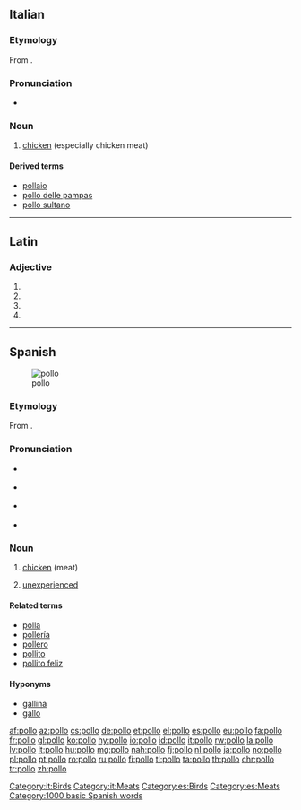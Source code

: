 {{also|pöllö}}
==Italian==

===Etymology===
From {{etyl|la|it}} {{term|pullus|lang=la}}.

===Pronunciation===
* {{audio|It-il pollo.ogg|Audio|lang=it}}

===Noun===
{{it-noun|m}}

# {{context|meats|lang=it}} [[chicken]]  (especially chicken meat)

====Derived terms====
* [[pollaio]]
* [[pollo delle pampas]]
* [[pollo sultano]]

[[Category:it:Birds]]
[[Category:it:Meats]]

----

==Latin==

===Adjective===
{{la-adj-form|pollō}}

# {{inflection of|pollus||dat|m|s|lang=la}}
# {{inflection of|pollus||dat|n|s|lang=la}}
# {{inflection of|pollus||abl|m|s|lang=la}}
# {{inflection of|pollus||abl|n|s|lang=la}}

----

==Spanish==
[[File:LemonChicken.JPG|thumb|pollo]]
===Etymology===
From {{etyl|la|es}} {{term|pullus|lang=la}}.

===Pronunciation===
* {{a|lleísmo}} {{IPA|[ˈpo.ʎo]|lang=es}}
* {{a|yeísmo}} {{IPA|[ˈpo.ʝo]|lang=es}}
* {{a|Rioplatense}} {{IPA|[ˈpo.ʒo]|lang=es}}
* {{homophones|poyo|lang=es}}

===Noun===
{{es-noun|m}}

# [[chicken]] (meat)
# {{context|Chile|slang|lang=es}} [[unexperienced]]

====Related terms====
* [[polla]]
* [[pollería]]
* [[pollero]]
* [[pollito]]
* [[pollito feliz]]

====Hyponyms====
* [[gallina]]
* [[gallo]]

[[Category:es:Birds]]
[[Category:es:Meats]]
[[Category:1000 basic Spanish words]]

[[af:pollo]]
[[az:pollo]]
[[cs:pollo]]
[[de:pollo]]
[[et:pollo]]
[[el:pollo]]
[[es:pollo]]
[[eu:pollo]]
[[fa:pollo]]
[[fr:pollo]]
[[gl:pollo]]
[[ko:pollo]]
[[hy:pollo]]
[[io:pollo]]
[[id:pollo]]
[[it:pollo]]
[[rw:pollo]]
[[la:pollo]]
[[lv:pollo]]
[[lt:pollo]]
[[hu:pollo]]
[[mg:pollo]]
[[nah:pollo]]
[[fj:pollo]]
[[nl:pollo]]
[[ja:pollo]]
[[no:pollo]]
[[pl:pollo]]
[[pt:pollo]]
[[ro:pollo]]
[[ru:pollo]]
[[fi:pollo]]
[[tl:pollo]]
[[ta:pollo]]
[[th:pollo]]
[[chr:pollo]]
[[tr:pollo]]
[[zh:pollo]]